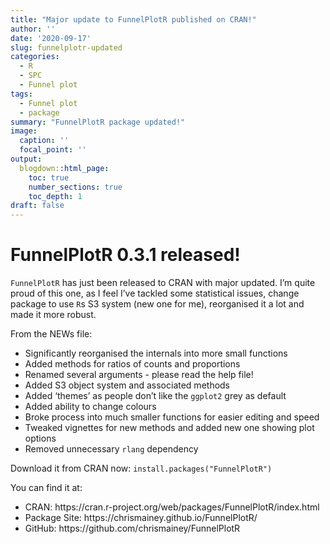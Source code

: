 ```yaml
---
title: "Major update to FunnelPlotR published on CRAN!"
author: ''
date: '2020-09-17'
slug: funnelplotr-updated
categories:
  - R
  - SPC
  - Funnel plot
tags:
  - Funnel plot
  - package
summary: "FunnelPlotR package updated!"
image:
  caption: ''
  focal_point: ''
output:
  blogdown::html_page:
    toc: true
    number_sections: true
    toc_depth: 1
draft: false
---
```


# FunnelPlotR 0.3.1 released!

`FunnelPlotR` has just been released to CRAN with major updated.  I'm quite proud of this one, as I feel I've tackled some statistical issues, change package to use `R`s S3 system (new one for me), reorganised it a lot and made it more robust.

From the NEWs file:

+ Significantly reorganised the internals into more small functions
+ Added methods for ratios of counts and proportions
+ Renamed several arguments - please read the help file!
+ Added S3 object system and associated methods
+ Added ‘themes’ as people don’t like the `ggplot2` grey as default
+ Added ability to change colours
+ Broke process into much smaller functions for easier editing and speed
+ Tweaked vignettes for new methods and added new one showing plot options
+ Removed unnecessary `rlang` dependency

Download it from CRAN now: `install.packages("FunnelPlotR")`

You can find it at:

- CRAN: https://cran.r-project.org/web/packages/FunnelPlotR/index.html
- Package Site: https://chrismainey.github.io/FunnelPlotR/
- GitHub: https://github.com/chrismainey/FunnelPlotR
